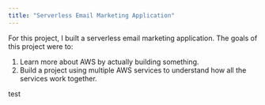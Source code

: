 ```yaml
---
title: "Serverless Email Marketing Application"
---
```


For this project, I built a serverless email marketing application. The goals of this project were to:

1.  Learn more about AWS by actually building something.
2.  Build a project using multiple AWS services to understand how all the services work together.

test
